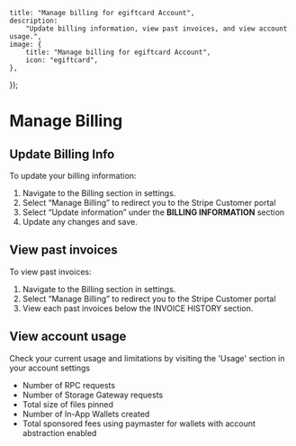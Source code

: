 
	title: "Manage billing for egiftcard Account",
	description:
		"Update billing information, view past invoices, and view account usage.",
	image: {
		title: "Manage billing for egiftcard Account",
		icon: "egiftcard",
	},
});

# Manage Billing

## Update Billing Info

To update your billing information:

1. Navigate to the Billing section in settings.
2. Select “Manage Billing” to redirect you to the Stripe Customer portal
3. Select “Update information” under the **BILLING INFORMATION** section
4. Update any changes and save.

## View past invoices

To view past invoices:

1. Navigate to the Billing section in settings.
2. Select “Manage Billing” to redirect you to the Stripe Customer portal
3. View each past invoices below the INVOICE HISTORY section.

## View account usage

Check your current usage and limitations by visiting the 'Usage' section in your account settings

- Number of RPC requests
- Number of Storage Gateway requests
- Total size of files pinned
- Number of In-App Wallets created
- Total sponsored fees using paymaster for wallets with account abstraction enabled

<DocImage src={usageSettings} />
